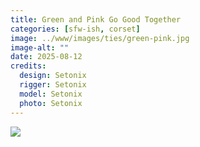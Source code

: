 ```yaml
---
title: Green and Pink Go Good Together
categories: [sfw-ish, corset]
image: ../www/images/ties/green-pink.jpg
image-alt: ""
date: 2025-08-12
credits: 
  design: Setonix
  rigger: Setonix
  model: Setonix
  photo: Setonix
---
```


![](../www/images/ties/green-pink.jpg)
